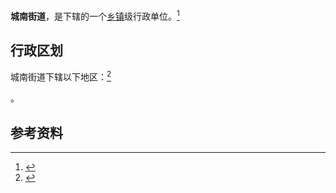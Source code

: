 {{中国乡级行政区|35/09/81/001/000}}

'''城南街道'''，是{{PRC admin/fullname|35/09/81/001/000|3}}下辖的一个[[乡镇|乡镇]]级行政单位。<ref>{{PRC admin/ref sgc|{{PRC admin/parent|35/09/81/001/000}}}}</ref>

== 行政区划 ==

城南街道下辖以下地区：<ref>{{PRC admin/ref sgc|35/09/81/001/000}}</ref>

{{PRC admin/children|35/09/81/001/000}}。

== 参考资料 ==

{{reflist}}

{{行政区划小作品}}
{{PRC admin/navcat|35/09/81/001/000}}